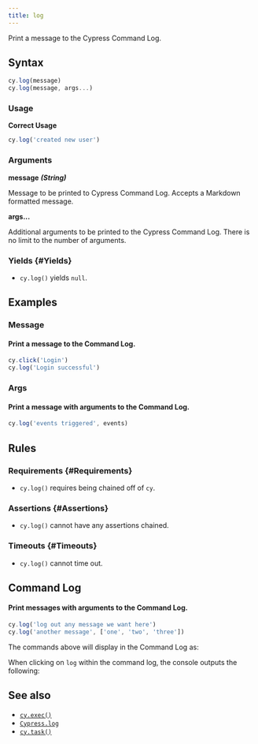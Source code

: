 ```yaml
---
title: log
---
```


Print a message to the Cypress Command Log.

## Syntax

```javascript
cy.log(message)
cy.log(message, args...)
```

### Usage

**<Icon name="check-circle" color="green" /> Correct Usage**

```javascript
cy.log('created new user')
```

### Arguments

**<Icon name="angle-right" /> message** **_(String)_**

Message to be printed to Cypress Command Log. Accepts a Markdown formatted
message.

**<Icon name="angle-right" /> args...**

Additional arguments to be printed to the Cypress Command Log. There is no limit
to the number of arguments.

### Yields [<Icon name="question-circle"/>](/guides/core-concepts/introduction-to-cypress#Subject-Management) {#Yields}

- `cy.log()` yields `null`.

## Examples

### Message

#### Print a message to the Command Log.

```javascript
cy.click('Login')
cy.log('Login successful')
```

### Args

#### Print a message with arguments to the Command Log.

```javascript
cy.log('events triggered', events)
```

## Rules

### Requirements [<Icon name="question-circle"/>](/guides/core-concepts/introduction-to-cypress#Chains-of-Commands) {#Requirements}

- `cy.log()` requires being chained off of `cy`.

### Assertions [<Icon name="question-circle"/>](/guides/core-concepts/introduction-to-cypress#Assertions) {#Assertions}

- `cy.log()` cannot have any assertions chained.

### Timeouts [<Icon name="question-circle"/>](/guides/core-concepts/introduction-to-cypress#Timeouts) {#Timeouts}

- `cy.log()` cannot time out.

## Command Log

#### Print messages with arguments to the Command Log.

```javascript
cy.log('log out any message we want here')
cy.log('another message', ['one', 'two', 'three'])
```

The commands above will display in the Command Log as:

<DocsImage
  src="/img/api/log/custom-command-log-with-any-message.png"
  alt="Command Log log"
/>

When clicking on `log` within the command log, the console outputs the
following:

<DocsImage
  src="/img/api/log/console-shows-logs-message-and-any-arguments.png"
  alt="Console Log log"
/>

## See also

- [`cy.exec()`](/api/commands/exec)
- [`Cypress.log`](/api/cypress-api/cypress-log)
- [`cy.task()`](/api/commands/task)
